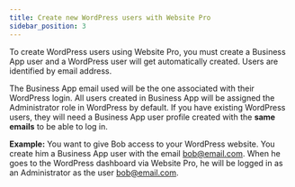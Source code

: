 ```yaml
---
title: Create new WordPress users with Website Pro
sidebar_position: 3
---
```


To create WordPress users using Website Pro, you must create a Business App user and a WordPress user will get automatically created. Users are identified by email address.

The Business App email used will be the one associated with their WordPress login. All users created in Business App will be assigned the Administrator role in WordPress by default. If you have existing WordPress users, they will need a Business App user profile created with the **same emails** to be able to log in.

**Example:** You want to give Bob access to your WordPress website. You create him a Business App user with the email bob@email.com. When he goes to the WordPress dashboard via Website Pro, he will be logged in as an Administrator as the user bob@email.com.